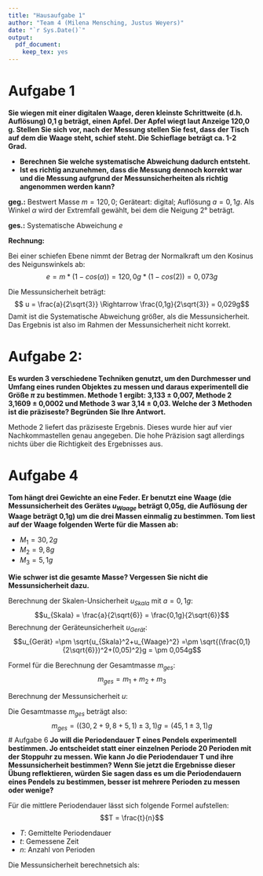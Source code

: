 ```yaml
---
title: "Hausaufgabe 1"
author: "Team 4 (Milena Mensching, Justus Weyers)"
date: "`r Sys.Date()`"
output: 
  pdf_document: 
    keep_tex: yes
---
```


# Aufgabe 1
**Sie wiegen mit einer digitalen Waage, deren kleinste Schrittweite (d.h. Auflösung) 0,1
g beträgt, einen Apfel. Der Apfel wiegt laut Anzeige 120,0 g. Stellen Sie sich vor, nach
der Messung stellen Sie fest, dass der Tisch auf dem die Waage steht, schief steht.
Die Schieflage beträgt ca. 1-2 Grad.**

*  **Berechnen Sie welche systematische Abweichung dadurch entsteht.**
*  **Ist es richtig anzunehmen, dass die Messung dennoch korrekt war und die Messung aufgrund der Messunsicherheiten als richtig angenommen werden
kann?**

**geg.:** Bestwert Masse $m = 120,0$; Geräteart: digital; Auflösung $a=0,1g$. Als Winkel $\alpha$ wird der Extremfall gewählt, bei dem die Neigung 2° beträgt.

**ges.:** Systematische Abweichung $e$

**Rechnung:**

Bei einer schiefen Ebene nimmt der Betrag der Normalkraft um den Kosinus des Neigunswinkels ab:
$$e = m*(1-cos(\alpha)) = 120,0g*(1-cos(2)) = 0,073g$$

Die Messunsicherheit beträgt:
$$ u = \frac{a}{2\sqrt{3}} \Rightarrow \frac{0,1g}{2\sqrt{3}} = 0,029g$$
Damit ist die Systematische Abweichung größer, als die Messunsicherheit. Das Ergebnis ist also im Rahmen der Messunsicherheit nicht korrekt.

# Aufgabe 2:
**Es wurden 3 verschiedene Techniken genutzt, um den Durchmesser und
Umfang eines runden Objektes zu messen und daraus experimentell die
Größe $\pi$ zu bestimmen. Methode 1 ergibt: 3,133 ± 0,007, Methode 2 3,1609 ±
0,0002 und Methode 3 war 3,14 ± 0,03. Welche der 3 Methoden ist die
präziseste? Begründen Sie Ihre Antwort.**

Methode 2 liefert das präziseste Ergebnis. Dieses wurde hier auf vier Nachkommastellen genau angegeben. Die hohe Präzision sagt allerdings nichts über die Richtigkeit des Ergebnisses aus.

# Aufgabe 4
**Tom hängt drei Gewichte an eine Feder. Er benutzt eine Waage (die
Messunsicherheit des Gerätes $u_{Waage}$ beträgt 0,05g, die Auflösung der Waage
beträgt 0,1g) um die drei Massen einmalig zu bestimmen. Tom liest auf der
Waage folgenden Werte für die Massen ab:**

* $M_1= 30,2 g$
* $M_2= 9,8 g$
* $M_3= 5,1 g$

**Wie schwer ist die gesamte Masse? Vergessen Sie nicht die
Messunsicherheit dazu.**

Berechnung der Skalen-Unsicherheit $u_{Skala}$ mit $a=0,1g$:
$$u_{Skala} = \frac{a}{2\sqrt{6}} = \frac{0,1g}{2\sqrt{6}}$$
Berechnung der Geräteunsicherheit $u_{Gerät}$:
$$u_{Gerät} =\pm \sqrt{u_{Skala}^2+u_{Waage}^2} =\pm \sqrt{(\frac{0,1}{2\sqrt{6}})^2+(0,05)^2}g = \pm 0,054g$$

Formel für die Berechnung der Gesamtmasse $m_{ges}$:
$$m_{ges} = m_1+m_2+m_3$$

Berechnung der Messunsicherheit $u$:
\begin{align*}
\begin{split}
u&=\pm \sqrt{(\frac{\partial m_{ges}}{\partial m_1}*u_{Gerät})^2+(\frac{\partial m_{ges}}{\partial m_2}*u_{Gerät})^2+(\frac{\partial m_{ges}}{\partial m_3}*u_{Gerät})^2}\\
 &= \sqrt{((1+m_2+m_3)*u_{Gerät})^2+((m_1+1+m_3)*u_{Gerät})^2+((m_1+m_2+1)*u_{Gerät})^2}\\
\Rightarrow &= \sqrt{((1+9,8+5,1)*0,054)^2+((30,2+1+5,1)*0,054)^2+((30,2+9,8+1)*0,054)^2}\\
&= 3,1g\\
\end{split}
\end{align*}

Die Gesamtmasse $m_{ges}$ beträgt also:
$$m_{ges}=((30,2+9,8+5,1)\pm 3,1)g = (45,1 \pm 3,1)g$$
# Aufgabe 6
**Jo will die Periodendauer T eines Pendels experimentell bestimmen. Jo
entscheidet statt einer einzelnen Periode 20 Perioden mit der Stoppuhr zu
messen. Wie kann Jo die Periodendauer T und ihre Messunsicherheit
bestimmen?
Wenn Sie jetzt die Ergebnisse dieser Übung reflektieren, würden Sie sagen
dass es um die Periodendauern eines Pendels zu bestimmen, besser ist
mehrere Perioden zu messen oder wenige?**

Für die mittlere Periodendauer lässt sich folgende Formel aufstellen:
$$T = \frac{t}{n}$$

* $T$: Gemittelte Periodendauer
* $t$: Gemessene Zeit
* $n$: Anzahl von Perioden

Die Messunsicherheit berechnetsich als:


